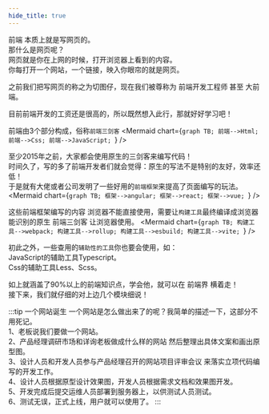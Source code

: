 ```yaml
---
hide_title: true
---
```


前端 本质上就是写网页的。    
那什么是网页呢？   
网页就是你在上网的时候，打开浏览器上看到的内容。   
你每打开一个网站，一个链接，映入你眼帘的就是网页。

之前我们把写网页的称之为切图仔，现在我们被尊称为 前端开发工程师 甚至 大前端。

目前前端开发的工资还是很高的，所以既然想入此行，那就好好学习吧！


前端由3个部分构成，俗称`前端三剑客`
<Mermaid chart={`graph TB;
    前端-->Html;
    前端-->Css;
    前端-->JavaScript;
`} />

至少2015年之前，大家都会使用原生的三剑客来编写代码！   
时间久了，写的多了前端开发者们就会觉得：原生的写法不是特别的友好，效率还低！    
于是就有大佬或者公司发明了一些好用的`前端框架`来提高了页面编写的玩法。   
<Mermaid chart={`graph TB;
    框架-->angular;
    框架-->react;
    框架-->vue;
`} />

这些前端框架编写的内容 浏览器不能直接使用，需要让`构建工具`最终编译成浏览器能识别的原生 前端三剑客 让浏览器使用。
<Mermaid chart={`graph TB;
    构建工具-->webpack;
    构建工具-->rollup;
    构建工具-->esbuild;
    构建工具-->vite;
`} />

初此之外，一些查用的`辅助性的工具`你也要会使用，如：   
JavaScript的辅助工具Typescript。   
Css的辅助工具Less、Scss。

如上就涵盖了90%以上的前端知识点，学会他，就可以在 前端界 横着走！   
接下来，我们就仔细的对上边几个模块细说！   


:::tip 一个网站诞生
一个网站是怎么做出来了的呢？我简单的描述一下，这部分不用死记。    
1、老板说我们要做一个网站。      
2、产品经理调研市场和详询老板做成什么样的网站 然后整理出具体文案和画出原型图。   
3、设计人员和开发人员参与产品经理召开的网站项目评审会议 来落实立项代码编写的开发工作。   
4、设计人员根据原型设计效果图，开发人员根据需求文档和效果图开发。   
5、开发完成后提交运维人员部署到服务器上，以供测试人员测试。   
6、测试无误，正式上线，用户就可以使用了。
:::